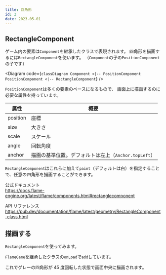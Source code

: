 ```yaml
---
title: 四角形
id: 2
date: 2023-05-01
---
```



## RectangleComponent

ゲーム内の要素は`Component`を継承したクラスで表現されます。
四角形を描画するには`RectangleComponent`を使います。
（`Component`の子の`PositionComponent`の子です）

<Diagram
  code={`
classDiagram
  Component <|-- PositionComponent
  PositionComponent <|-- RectangleComponent
`}
/>

`PositionComponent`は多くの要素のベースになるもので、
画面上に描画するのに必要な属性を持っています。

| 属性     | 概要                                                 |
| -------- | ---------------------------------------------------- |
| position | 座標                                                 |
| size     | 大きさ                                               |
| scale    | スケール                                             |
| angle    | 回転角度                                             |
| anchor   | 描画の基準位置。デフォルトは左上（`Anchor.topLeft`） |

`RectangleComponent`はこれらに加えて`paint`（デフォルトは白）を指定することで、任意の四角形を描画することができます。

公式ドキュメント  
https://docs.flame-engine.org/latest/flame/components.html#rectanglecomponent

API リファレンス  
https://pub.dev/documentation/flame/latest/geometry/RectangleComponent-class.html

## 描画する

`RectangleComponent`を使ってみます。

`FlameGame`を継承したクラスの`onLoad`で`add`しています。

<ExampleCode file="rect/game.dart" />

これでグレーの四角形が 45 度回転した状態で画面中央に描画されます。
